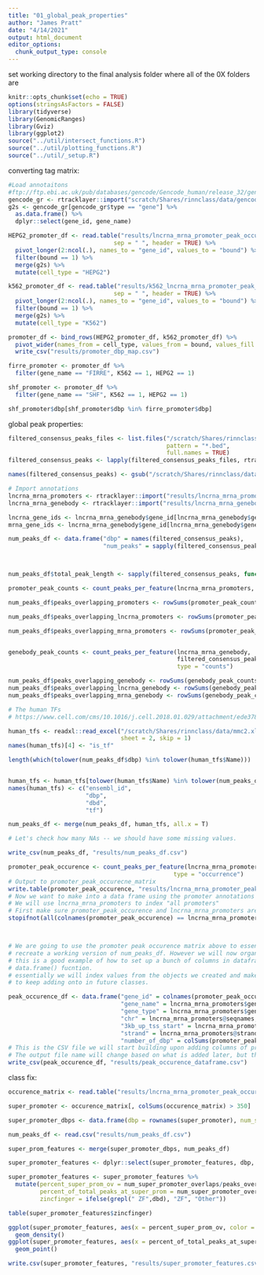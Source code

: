 ```yaml
---
title: "01_global_peak_properties"
author: "James Pratt"
date: "4/14/2021"
output: html_document
editor_options: 
  chunk_output_type: console
---
```

set working directory to the final analysis folder where all of the 0X folders are

```r
knitr::opts_chunk$set(echo = TRUE)
options(stringsAsFactors = FALSE)
library(tidyverse)
library(GenomicRanges)
library(Gviz)
library(ggplot2)
source("../util/intersect_functions.R")
source("../util/plotting_functions.R")
source("../util/_setup.R")

```



converting tag matrix:
```r
#Load annotaitons
#ftp://ftp.ebi.ac.uk/pub/databases/gencode/Gencode_human/release_32/gencode.v32.annotation.gtf.gz
gencode_gr <- rtracklayer::import("scratch/Shares/rinnclass/data/gencode.v32.annotation.gtf")
g2s <- gencode_gr[gencode_gr$type == "gene"] %>%
  as.data.frame() %>%
  dplyr::select(gene_id, gene_name)

HEPG2_promoter_df <- read.table("results/lncrna_mrna_promoter_peak_occurence_matrix-1.tsv",
                              sep = " ", header = TRUE) %>%
  pivot_longer(2:ncol(.), names_to = "gene_id", values_to = "bound") %>%
  filter(bound == 1) %>%
  merge(g2s) %>%
  mutate(cell_type = "HEPG2")

k562_promoter_df <- read.table("results/k562_lncrna_mrna_promoter_peak_occurence_matrix-1.tsv",
                              sep = " ", header = TRUE) %>%
  pivot_longer(2:ncol(.), names_to = "gene_id", values_to = "bound") %>%
  filter(bound == 1) %>%
  merge(g2s) %>%
  mutate(cell_type = "K562")

promoter_df <- bind_rows(HEPG2_promoter_df, k562_promoter_df) %>%
  pivot_wider(names_from = cell_type, values_from = bound, values_fill = 0) %>%
  write_csv("results/promoter_dbp_map.csv")

firre_promoter <- promoter_df %>%
  filter(gene_name == "FIRRE", K562 == 1, HEPG2 == 1)

shf_promoter <- promoter_df %>%
  filter(gene_name == "SHF", K562 == 1, HEPG2 == 1)

shf_promoter$dbp[shf_promoter$dbp %in% firre_promoter$dbp]

```


global peak properties:
```r

filtered_consensus_peaks_files <- list.files("/scratch/Shares/rinnclass/data/filtered_consensus_peaks", 
                                             pattern = "*.bed",
                                             full.names = TRUE)
filtered_consensus_peaks <- lapply(filtered_consensus_peaks_files, rtracklayer::import)

names(filtered_consensus_peaks) <- gsub("/scratch/Shares/rinnclass/data/filtered_consensus_peaks/|_filtered_consensus_peaks.bed", "", filtered_consensus_peaks_files)

# Import annotations
lncrna_mrna_promoters <- rtracklayer::import("results/lncrna_mrna_promoters.gtf")
lncrna_mrna_genebody <- rtracklayer::import("results/lncrna_mrna_genebody.gtf")

lncrna_gene_ids <- lncrna_mrna_genebody$gene_id[lncrna_mrna_genebody$gene_type == "lncRNA"]
mrna_gene_ids <- lncrna_mrna_genebody$gene_id[lncrna_mrna_genebody$gene_type == "protein_coding"]
```



```r
num_peaks_df <- data.frame("dbp" = names(filtered_consensus_peaks),
                           "num_peaks" = sapply(filtered_consensus_peaks, length))



num_peaks_df$total_peak_length <- sapply(filtered_consensus_peaks, function(x) sum(width(x)))

```

```r

promoter_peak_counts <- count_peaks_per_feature(lncrna_mrna_promoters, filtered_consensus_peaks, type = "counts")

num_peaks_df$peaks_overlapping_promoters <- rowSums(promoter_peak_counts)

num_peaks_df$peaks_overlapping_lncrna_promoters <- rowSums(promoter_peak_counts[,lncrna_gene_ids])

num_peaks_df$peaks_overlapping_mrna_promoters <- rowSums(promoter_peak_counts[,mrna_gene_ids])



```

```r



genebody_peak_counts <- count_peaks_per_feature(lncrna_mrna_genebody, 
                                                filtered_consensus_peaks, 
                                                type = "counts")

num_peaks_df$peaks_overlapping_genebody <- rowSums(genebody_peak_counts)
num_peaks_df$peaks_overlapping_lncrna_genebody <- rowSums(genebody_peak_counts[,lncrna_gene_ids])
num_peaks_df$peaks_overlapping_mrna_genebody <- rowSums(genebody_peak_counts[,mrna_gene_ids])


```


```r
# The human TFs
# https://www.cell.com/cms/10.1016/j.cell.2018.01.029/attachment/ede37821-fd6f-41b7-9a0e-9d5410855ae6/mmc2.xlsx

human_tfs <- readxl::read_excel("/scratch/Shares/rinnclass/data/mmc2.xlsx",
                                sheet = 2, skip = 1)
names(human_tfs)[4] <- "is_tf"

length(which(tolower(num_peaks_df$dbp) %in% tolower(human_tfs$Name)))


human_tfs <- human_tfs[tolower(human_tfs$Name) %in% tolower(num_peaks_df$dbp), 1:4]
names(human_tfs) <- c("ensembl_id",
                      "dbp",
                      "dbd",
                      "tf")

num_peaks_df <- merge(num_peaks_df, human_tfs, all.x = T)

# Let's check how many NAs -- we should have some missing values.

write_csv(num_peaks_df, "results/num_peaks_df.csv")
```


```r
promoter_peak_occurence <- count_peaks_per_feature(lncrna_mrna_promoters, filtered_consensus_peaks, 
                                               type = "occurrence")
# Output to promoter_peak_occurecne_matrix
write.table(promoter_peak_occurence, "results/lncrna_mrna_promoter_peak_occurence_matrix.tsv")
# Now we want to make into a data frame using the promoter annotations as rows and attributes as columns.
# We will use lncrna_mrna_promoters to index "all promoters"
# First make sure promoter_peak_occurence and lncrna_mrna_promoters are in the same order
stopifnot(all(colnames(promoter_peak_occurence) == lncrna_mrna_promoters$gene_id))



# We are going to use the promoter peak occurence matrix above to essentially
# recreate a working version of num_peaks_df. However we will now organize it more
# this is a good example of how to set up a bunch of columns in dataframe. using the
# data.frame() fucntion.
# essentially we will index values from the objects we created and make a .CSV 
# to keep adding onto in future classes.

peak_occurence_df <- data.frame("gene_id" = colnames(promoter_peak_occurence),
                                "gene_name" = lncrna_mrna_promoters$gene_name,
                                "gene_type" = lncrna_mrna_promoters$gene_type,
                                "chr" = lncrna_mrna_promoters@seqnames,   
                                "3kb_up_tss_start" = lncrna_mrna_promoters@ranges@start,
                                "strand" = lncrna_mrna_promoters@strand,
                                "number_of_dbp" = colSums(promoter_peak_occurence))
# This is the CSV file we will start building upon adding columns of properties as we analyze them
# The output file name will change based on what is added later, but the "peak_occurence_df" will be used throughout.
write_csv(peak_occurence_df, "results/peak_occurence_dataframe.csv")
```


class fix:
```r

occurence_matrix <- read.table("results/lncrna_mrna_promoter_peak_occurence_matrix.tsv")

super_promoter <- occurence_matrix[, colSums(occurence_matrix) > 350]

super_promoter_dbps <- data.frame(dbp = rownames(super_promoter), num_super_promoter_overlaps = rowSums(super_promoter))

num_peaks_df <- read.csv("results/num_peaks_df.csv")

super_prom_features <- merge(super_promoter_dbps, num_peaks_df)

super_promoter_features <- dplyr::select(super_promoter_features, dbp, num_super_promoter_overlaps, everything() )

super_promoter_features <- super_promoter_features %>%
  mutate(percent_super_prom_ov = num_super_promoter_overlaps/peaks_overlapping_promoters * 100, 
         percent_of_total_peaks_at_super_prom = num_super_promoter_overlaps/num_peaks * 100,
         zincfinger = ifelse(grepl(" ZF",dbd), "ZF", "Other"))

table(super_promoter_features$zincfinger)

ggplot(super_promoter_features, aes(x = percent_super_prom_ov, color = zincfinger)) +
  geom_density()
ggplot(super_promoter_features, aes(x = percent_of_total_peaks_at_super_prom, y = percent_super_prom_ov)) + 
  geom_point()

write.csv(super_promoter_features, "results/super_promoter_features.csv")
  
```
